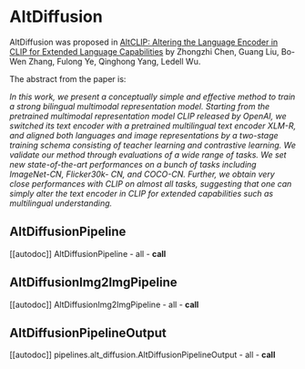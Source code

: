 <!--Copyright 2023 The HuggingFace Team. All rights reserved.

Licensed under the Apache License, Version 2.0 (the "License"); you may not use this file except in compliance with
the License. You may obtain a copy of the License at

http://www.apache.org/licenses/LICENSE-2.0

Unless required by applicable law or agreed to in writing, software distributed under the License is distributed on
an "AS IS" BASIS, WITHOUT WARRANTIES OR CONDITIONS OF ANY KIND, either express or implied. See the License for the
specific language governing permissions and limitations under the License.
-->

# AltDiffusion

AltDiffusion was proposed in [AltCLIP: Altering the Language Encoder in CLIP for Extended Language Capabilities](https://huggingface.co/papers/2211.06679) by Zhongzhi Chen, Guang Liu, Bo-Wen Zhang, Fulong Ye, Qinghong Yang, Ledell Wu.

The abstract from the paper is:

*In this work, we present a conceptually simple and effective method to train a strong bilingual multimodal representation model. Starting from the pretrained multimodal representation model CLIP released by OpenAI, we switched its text encoder with a pretrained multilingual text encoder XLM-R, and aligned both languages and image representations by a two-stage training schema consisting of teacher learning and contrastive learning. We validate our method through evaluations of a wide range of tasks. We set new state-of-the-art performances on a bunch of tasks including ImageNet-CN, Flicker30k- CN, and COCO-CN. Further, we obtain very close performances with CLIP on almost all tasks, suggesting that one can simply alter the text encoder in CLIP for extended capabilities such as multilingual understanding.*

## AltDiffusionPipeline

[[autodoc]] AltDiffusionPipeline
	- all
	- __call__

## AltDiffusionImg2ImgPipeline

[[autodoc]] AltDiffusionImg2ImgPipeline
	- all
	- __call__

## AltDiffusionPipelineOutput

[[autodoc]] pipelines.alt_diffusion.AltDiffusionPipelineOutput
	- all
	- __call__